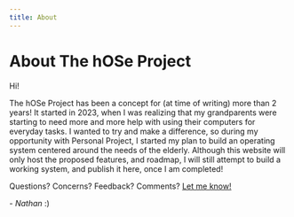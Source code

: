 ```yaml
---
title: About
---
```


# About The hOSe Project

Hi!

The hOSe Project has been a concept for (at time of writing) more than 2 years! It started in 2023, when I was realizing that my grandparents were starting to need more and more help with using their computers for everyday tasks. I wanted to try and make a difference, so during my opportunity with Personal Project, I started my plan to build an operating system centered around the needs of the elderly. Although this website will only host the proposed features, and roadmap, I will still attempt to build a working system, and publish it here, once I am completed!

Questions? Concerns? Feedback? Comments? [Let me know!](https://twitter.com/akoreandumpling)
<br />

\- _Nathan_ :)

